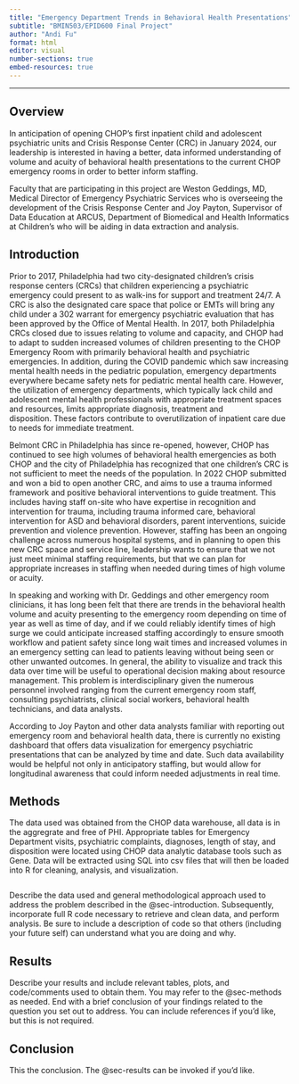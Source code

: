 ```yaml
---
title: "Emergency Department Trends in Behavioral Health Presentations"
subtitle: "BMIN503/EPID600 Final Project"
author: "Andi Fu"
format: html
editor: visual
number-sections: true
embed-resources: true
---
```


------------------------------------------------------------------------

## Overview {#sec-overview}

In anticipation of opening CHOP's first inpatient child and adolescent psychiatric units and Crisis Response Center (CRC) in January 2024, our leadership is interested in having a better, data informed understanding of volume and acuity of behavioral health presentations to the current CHOP emergency rooms in order to better inform staffing.

Faculty that are participating in this project are Weston Geddings, MD, Medical Director of Emergency Psychiatric Services who is overseeing the development of the Crisis Response Center and Joy Payton, Supervisor of Data Education at ARCUS, Department of Biomedical and Health Informatics at Children's who will be aiding in data extraction and analysis.

## Introduction {#sec-introduction}

Prior to 2017, Philadelphia had two city-designated children's crisis response centers (CRCs) that children experiencing a psychiatric emergency could present to as walk-ins for support and treatment 24/7. A CRC is also the designated care space that police or EMTs will bring any child under a 302 warrant for emergency psychiatric evaluation that has been approved by the Office of Mental Health. In 2017, both Philadelphia CRCs closed due to issues relating to volume and capacity, and CHOP had to adapt to sudden increased volumes of children presenting to the CHOP Emergency Room with primarily behavioral health and psychiatric emergencies. In addition, during the COVID pandemic which saw increasing mental health needs in the pediatric population, emergency departments everywhere became safety nets for pediatric mental health care. However, the utilization of emergency departments, which typically lack child and adolescent mental health professionals with appropriate treatment spaces and resources, limits appropriate diagnosis, treatment and disposition. These factors contribute to overutilization of inpatient care due to needs for immediate treatment.

Belmont CRC in Philadelphia has since re-opened, however, CHOP has continued to see high volumes of behavioral health emergencies as both CHOP and the city of Philadelphia has recognized that one children's CRC is not sufficient to meet the needs of the population. In 2022 CHOP submitted and won a bid to open another CRC, and aims to use a trauma informed framework and positive behavioral interventions to guide treatment. This includes having staff on-site who have expertise in recognition and intervention for trauma, including trauma informed care, behavioral intervention for ASD and behavioral disorders, parent interventions, suicide prevention and violence prevention. However, staffing has been an ongoing challenge across numerous hospital systems, and in planning to open this new CRC space and service line, leadership wants to ensure that we not just meet minimal staffing requirements, but that we can plan for appropriate increases in staffing when needed during times of high volume or acuity.

In speaking and working with Dr. Geddings and other emergency room clinicians, it has long been felt that there are trends in the behavioral health volume and acuity presenting to the emergency room depending on time of year as well as time of day, and if we could reliably identify times of high surge we could anticipate increased staffing accordingly to ensure smooth workflow and patient safety since long wait times and increased volumes in an emergency setting can lead to patients leaving without being seen or other unwanted outcomes. In general, the ability to visualize and track this data over time will be useful to operational decision making about resource management. This problem is interdisciplinary given the numerous personnel involved ranging from the current emergency room staff, consulting psychiatrists, clinical social workers, behavioral health technicians, and data analysts.

According to Joy Payton and other data analysts familiar with reporting out emergency room and behavioral health data, there is currently no existing dashboard that offers data visualization for emergency psychiatric presentations that can be analyzed by time and date. Such data availability would be helpful not only in anticipatory staffing, but would allow for longitudinal awareness that could inform needed adjustments in real time.

## Methods {#sec-methods}

The data used was obtained from the CHOP data warehouse, all data is in the aggregrate and free of PHI. Appropriate tables for Emergency Department visits, psychiatric complaints, diagnoses, length of stay, and disposition were located using CHOP data analytic database tools such as Gene. Data will be extracted using SQL into csv files that will then be loaded into R for cleaning, analysis, and visualization.

```r

```

Describe the data used and general methodological approach used to address the problem described in the @sec-introduction. Subsequently, incorporate full R code necessary to retrieve and clean data, and perform analysis. Be sure to include a description of code so that others (including your future self) can understand what you are doing and why.

## Results {#sec-results}

Describe your results and include relevant tables, plots, and code/comments used to obtain them. You may refer to the @sec-methods as needed. End with a brief conclusion of your findings related to the question you set out to address. You can include references if you'd like, but this is not required.

## Conclusion

This the conclusion. The @sec-results can be invoked if you'd like.
